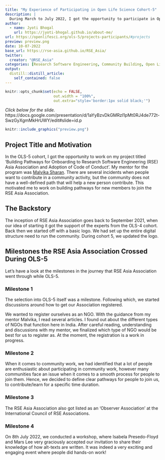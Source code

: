 ---
title: "My Experience of Participating in Open Life Science Cohort-5"
description: |
  During March to July 2022, I got the opportunity to participate in Open Life Science Cohort-5. In this duration, I worked on my project for enhancing the community of RSE Asia Association.
author:
  - name: Jyoti Bhogal
    url: https://jyoti-bhogal.github.io/about-me/
url: https://openlifesci.org/ols-5/projects-participants/#projects
preview: preview.png
date: 10-07-2022
base_url: https://rse-asia.github.io/RSE_Asia/
twitter:
  creator: "@RSE_Asia"
categories: [Research Software Engineering, Community Building, Open Life Science, Open Science, Experience Blog]
output:
  distill::distill_article:
    self_contained: false
---
  
  
```{r setup, include=FALSE}
knitr::opts_chunk$set(echo = FALSE,
                      out.width = "100%",
                      out.extra="style='border:1px solid black;'")
```

*Click below for the slide.*
https://docs.google.com/presentation/d/1aYyBzvDkGMRzl1pMt0RJ4de772t-SwzGyXgmMkHrUWY/edit#slide=id.p
  
<a href="`r rmarkdown::metadata$url`">
```{r}
knitr::include_graphics("preview.png")
```
</a>

## Project Title and Motivation

In the OLS-5 cohort, I got the opportunity to work on my project titled 'Building Pathways for Onboarding to Research Software Engineering (RSE) Asia Association and Adoption of Code of Conduct'. My mentor for the program was [Malvika Sharan](https://malvikasharan.github.io/). There are several incidents when people want to contribute in a community activity, but the community does not have a well-defined path that will help a new person contribute. This motivated me to work on building pathways for new members to join the RSE Asia Association.  

## The Backstory

The inception of RSE Asia Association goes back to September 2021, when our idea of starting it got the support of the experts from the OLS-4 cohort. Back then we started off with a basic logo. We had set up the entire digital structure need to run the community. During cohort 5, we updated the logo.

## Milestones the RSE Asia Association Crossed During OLS-5

Let's have a look at the milestones in the journey that RSE Asia Association went through while OLS-5.

### Milestone 1

The selection into OLS-5 itself was a milestone. Following which, we started discussions around how to get our Association registered.

We wanted to register ourselves as an NGO. With the guidance from my mentor Malvika, I read several articles. I found out about the different types of NGOs that function here in India. After careful reading, understanding and discussions with my mentor, we finalized which type of NGO would be best for us to register as. At the moment, the registration is a work in progress. 

### Milestone 2

When it comes to community work, we had identified that a lot of people are enthusiastic about participating in community work, however many communities face an issue when it comes to a smooth process for people to join them. Hence, we decided to define clear pathways for people to join us, to contribute/learn for a specific time duration. 

### Milestone 3

The RSE Asia Association also got listed as an 'Observer Association' at the International Council of RSE Associations.

### Milestone 4 

On 8th July 2022,  we conducted a workshop, where Isabela Presedo-Floyd and Mars Lee very graciously accepted our invitation to share their knowledge of how alt-texts are written. It was indeed a very exciting and engaging event where people did hands-on work!








